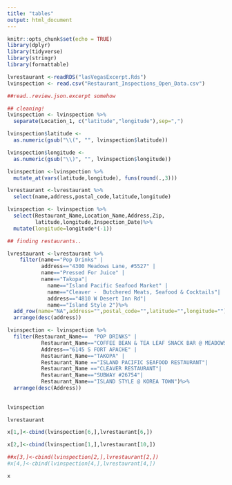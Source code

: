 ```yaml
---
title: "tables"
output: html_document
---
```


```r
knitr::opts_chunk$set(echo = TRUE)
library(dplyr)
library(tidyverse)
library(stringr)
library(formattable)
```


```r
lvrestaurant <-readRDS("lasVegasExcerpt.Rds")
lvinspection <- read.csv("Restaurant_Inspections_Open_Data.csv")

##read..review.json.excerpt somehow
```

```r

## cleaning!
lvinspection <- lvinspection %>%
  separate(Location_1, c("latitude","longitude"),sep=",")

lvinspection$latitude <- 
  as.numeric(gsub("\\(", "", lvinspection$latitude))

lvinspection$longitude <- 
  as.numeric(gsub("\\)", "", lvinspection$longitude))

lvinspection <-lvinspection %>%
  mutate_at(vars(latitude,longitude), funs(round(.,3)))

lvrestaurant <-lvrestaurant %>%
  select(name,address,postal_code,latitude,longitude)

lvinspection <- lvinspection %>%
  select(Restaurant_Name,Location_Name,Address,Zip,
         latitude,longitude,Inspection_Date)%>%
  mutate(longitude=longitude*(-1))


```

```r

## finding restaurants..

lvrestaurant <-lvrestaurant %>%
    filter(name=="Pop Drinks" |
           address=="4300 Meadows Lane, #5527" |
           name=="Pressed For Juice" |
           name=="Takopa"|
             name=="Island Pacific Seafood Market" |
             name=="Cleaver -  Butchered Meats, Seafood & Cocktails"|
             address=="4810 W Desert Inn Rd"|
             name=="Island Style 2")%>%
  add_row(name="NA",address="",postal_code="",latitude="",longitude="")%>%
  arrange(desc(address))

lvinspection <- lvinspection %>%
  filter(Restaurant_Name==	"POP DRINKS" | 
           Restaurant_Name=="COFFEE BEAN & TEA LEAF SNACK BAR @ MEADOWS MALL" |
           Address=="6145 S FORT APACHE" |
           Restaurant_Name=="TAKOPA" |
           Restaurant_Name =="ISLAND PACIFIC SEAFOOD RESTAURANT"|
           Restaurant_Name =="CLEAVER RESTAURANT"|
           Restaurant_Name=="SUBWAY #26754"|
           Restaurant_Name=="ISLAND STYLE @ KOREA TOWN")%>%
  arrange(desc(Address))
  
  
lvinspection 

lvrestaurant

x[1,]<-cbind(lvinspection[6,],lvrestaurant[6,])

x[2,]<-cbind(lvinspection[1,],lvrestaurant[10,])

##x[3,]<-cbind(lvinspection[2,],lvrestaurant[2,])
#x[4,]<-cbind(lvinspection[4,],lvrestaurant[4,])

x

```
